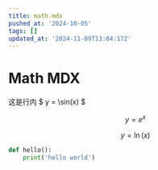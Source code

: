 ```yaml
---
title: math-mdx
pushed_at: '2024-10-05'
tags: []
updated_at: '2024-11-09T13:04:17Z'
---
```


# Math MDX

这是行内 $ y = \sin(x) $

$$
y = e^x
$$
```math
y = \ln(x)
```
```py
def hello():
    print('hello world')
```
